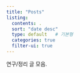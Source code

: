 ```yaml
---
title: "Posts"
listing:
  contents: .
  sort: "date desc"
  type: default   # 기본형
  categories: true
  filter-ui: true
---
```



연구/정리 글 모음.
